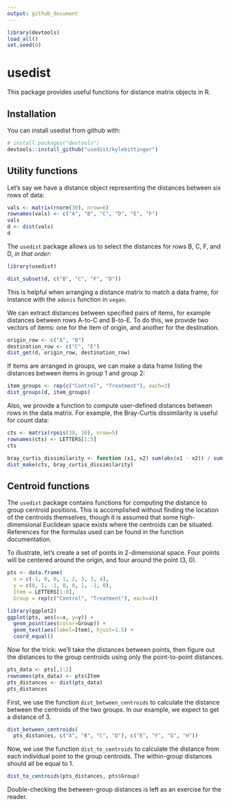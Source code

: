 ```yaml
---
output: github_document
---
```


<!-- README.md is generated from README.Rmd. Please edit that file -->

```r
library(devtools)
load_all()
set.seed(0)
```


# usedist

This package provides useful functions for distance matrix objects in R.

## Installation

You can install usedist from github with:

```r
# install.packages("devtools")
devtools::install_github("usedist/kylebittinger")
```

## Utility functions

Let's say we have a distance object representing the distances between six rows
of data:

```r
vals <- matrix(rnorm(30), nrow=6)
rownames(vals) <- c("A", "B", "C", "D", "E", "F")
vals
d <- dist(vals)
d
```

The `usedist` package allows us to select the distances for rows B, C, F, and
D, *in that order*:

```r
library(usedist)
```


```r
dist_subset(d, c("B", "C", "F", "D"))
```

This is helpful when arranging a distance matrix to match a data frame, for 
instance with the `adonis` function in `vegan`.

We can extract distances between specified pairs of items, for example distances
between rows A-to-C and B-to-E. To do this, we provide two vectors of items: one
for the item of origin, and another for the destination.

```r
origin_row <- c("A", "B")
destination_row <- c("C", "E")
dist_get(d, origin_row, destination_row)
```

If items are arranged in groups, we can make a data frame listing the distances
between items in group 1 and group 2:

```r
item_groups <- rep(c("Control", "Treatment"), each=3)
dist_groups(d, item_groups)
```

Also, we provide a function to compute user-defined distances between
rows in the data matrix. For example, the Bray-Curtis dissimilarity is useful
for count data:

```r
cts <- matrix(rpois(30, 10), nrow=5)
rownames(cts) <- LETTERS[1:5]
cts
```

```r
bray_curtis_dissimilarity <- function (x1, x2) sum(abs(x1 - x2)) / sum(x1 + x2)
dist_make(cts, bray_curtis_dissimilarity)
```

## Centroid functions

The `usedist` package contains functions for computing the distance to group
centroid positions.  This is accomplished without finding the location of the
centroids themselves, though it is assumed that some high-dimensional Euclidean
space exists where the centroids can be situated.  References for the formulas
used can be found in the function documentation.

To illustrate, let's create a set of points in 2-dimensional space.  Four points
will be centered around the origin, and four around the point (3, 0).

```r
pts <- data.frame(
  x = c(-1, 0, 0, 1, 2, 3, 3, 4),
  y = c(0, 1, -1, 0, 0, 1, -1, 0),
  Item = LETTERS[1:8],
  Group = rep(c("Control", "Treatment"), each=4))

library(ggplot2)
ggplot(pts, aes(x=x, y=y)) +
  geom_point(aes(color=Group)) +
  geom_text(aes(label=Item), hjust=1.5) +
  coord_equal()
```

Now for the trick: we'll take the distances between points, then figure out the
distances to the group centroids using only the point-to-point distances.

```r
pts_data <- pts[,1:2]
rownames(pts_data) <- pts$Item
pts_distances <- dist(pts_data)
pts_distances
```

First, we use the function `dist_between_centroids` to calculate the distance
between the centroids of the two groups.  In our example, we expect to get a
distance of 3.

```r
dist_between_centroids(
  pts_distances, c("A", "B", "C", "D"), c("E", "F", "G", "H"))
```

Now, we use the function `dist_to_centroids` to calculate the distance from each
individual point to the group centroids.  The within-group distances should all
be equal to 1.

```r
dist_to_centroids(pts_distances, pts$Group)
```

Double-checking the between-group distances is left as an exercise for the
reader.

